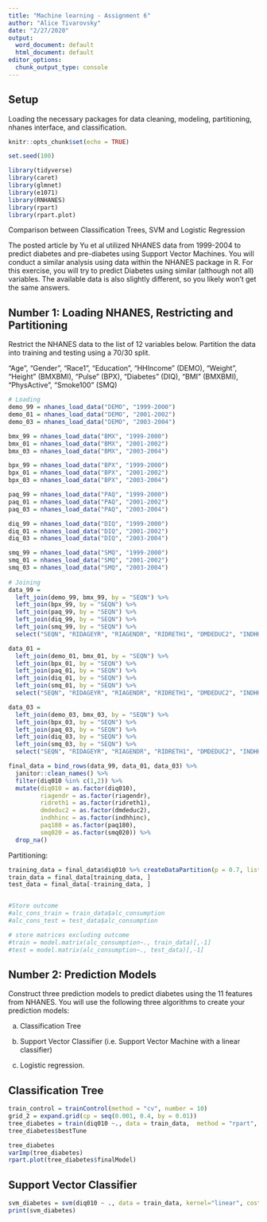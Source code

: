 ```yaml
---
title: "Machine learning - Assignment 6"
author: "Alice Tivarovsky"
date: "2/27/2020"
output: 
  word_document: default
  html_document: default
editor_options:
  chunk_output_type: console
---
```


## Setup 

Loading the necessary packages for data cleaning, modeling, partitioning, nhanes interface, and classification. 

```r
knitr::opts_chunk$set(echo = TRUE)

set.seed(100)

library(tidyverse)
library(caret)
library(glmnet)
library(e1071)
library(RNHANES)
library(rpart)
library(rpart.plot)

```

Comparison between Classification Trees, SVM and Logistic Regression

The posted article by Yu et al utilized NHANES data from 1999-2004 to predict diabetes and pre-diabetes using Support Vector Machines. You will conduct a similar analysis using data within the NHANES package in R. For this exercise, you will try to predict Diabetes using similar (although not all) variables. The available data is also slightly different, so you likely won't get the same answers.


## Number 1: Loading NHANES, Restricting and Partitioning

Restrict the NHANES data to the list of 12 variables below. Partition the data into training and testing using a 70/30 split.

"Age", "Gender", "Race1", "Education", "HHIncome" (DEMO), "Weight", "Height" (BMXBMI), "Pulse" (BPX), "Diabetes" (DIQ), "BMI" (BMXBMI), "PhysActive", "Smoke100" (SMQ)

```r

# Loading
demo_99 = nhanes_load_data("DEMO", "1999-2000") 
demo_01 = nhanes_load_data("DEMO", "2001-2002")
demo_03 = nhanes_load_data("DEMO", "2003-2004")                           

bmx_99 = nhanes_load_data("BMX", "1999-2000")
bmx_01 = nhanes_load_data("BMX", "2001-2002")
bmx_03 = nhanes_load_data("BMX", "2003-2004")  

bpx_99 = nhanes_load_data("BPX", "1999-2000")
bpx_01 = nhanes_load_data("BPX", "2001-2002")
bpx_03 = nhanes_load_data("BPX", "2003-2004")  

paq_99 = nhanes_load_data("PAQ", "1999-2000")
paq_01 = nhanes_load_data("PAQ", "2001-2002")
paq_03 = nhanes_load_data("PAQ", "2003-2004")  

diq_99 = nhanes_load_data("DIQ", "1999-2000")
diq_01 = nhanes_load_data("DIQ", "2001-2002")
diq_03 = nhanes_load_data("DIQ", "2003-2004")  

smq_99 = nhanes_load_data("SMQ", "1999-2000")
smq_01 = nhanes_load_data("SMQ", "2001-2002")
smq_03 = nhanes_load_data("SMQ", "2003-2004")  
                           
# Joining
data_99 = 
  left_join(demo_99, bmx_99, by = "SEQN") %>% 
  left_join(bpx_99, by = "SEQN") %>% 
  left_join(paq_99, by = "SEQN") %>% 
  left_join(diq_99, by = "SEQN") %>% 
  left_join(smq_99, by = "SEQN") %>% 
  select("SEQN", "RIDAGEYR", "RIAGENDR", "RIDRETH1", "DMDEDUC2", "INDHHINC", "BMXBMI", "BMXHT", "BMXWT", "BPXPLS", "DIQ010", "PAQ180", "SMQ020") 

data_01 = 
  left_join(demo_01, bmx_01, by = "SEQN") %>% 
  left_join(bpx_01, by = "SEQN") %>% 
  left_join(paq_01, by = "SEQN") %>% 
  left_join(diq_01, by = "SEQN") %>% 
  left_join(smq_01, by = "SEQN") %>% 
  select("SEQN", "RIDAGEYR", "RIAGENDR", "RIDRETH1", "DMDEDUC2", "INDHHINC", "BMXBMI", "BMXHT", "BMXWT", "BPXPLS", "DIQ010", "PAQ180", "SMQ020") 

data_03 = 
  left_join(demo_03, bmx_03, by = "SEQN") %>% 
  left_join(bpx_03, by = "SEQN") %>% 
  left_join(paq_03, by = "SEQN") %>% 
  left_join(diq_03, by = "SEQN") %>% 
  left_join(smq_03, by = "SEQN") %>% 
  select("SEQN", "RIDAGEYR", "RIAGENDR", "RIDRETH1", "DMDEDUC2", "INDHHINC", "BMXBMI", "BMXHT", "BMXWT", "BPXPLS", "DIQ010", "PAQ180", "SMQ020") 

final_data = bind_rows(data_99, data_01, data_03) %>% 
  janitor::clean_names() %>% 
  filter(diq010 %in% c(1,2)) %>% 
  mutate(diq010 = as.factor(diq010), 
         riagendr = as.factor(riagendr), 
         ridreth1 = as.factor(ridreth1), 
         dmdeduc2 = as.factor(dmdeduc2), 
         indhhinc = as.factor(indhhinc), 
         paq180 = as.factor(paq180), 
         smq020 = as.factor(smq020)) %>% 
  drop_na()
```

Partitioning: 

```r

training_data = final_data$diq010 %>% createDataPartition(p = 0.7, list = F)
train_data = final_data[training_data, ]
test_data = final_data[-training_data, ]


#Store outcome 
#alc_cons_train = train_data$alc_consumption
#alc_cons_test = test_data$alc_consumption

# store matrices excluding outcome
#train = model.matrix(alc_consumption~., train_data)[,-1]
#test = model.matrix(alc_consumption~., test_data)[,-1]

```


## Number 2: Prediction Models

Construct three prediction models to predict diabetes using the 11 features from NHANES. You will use the following three algorithms to create your prediction models:

a) Classification Tree

b) Support Vector Classifier (i.e. Support Vector Machine with a linear classifier)

c) Logistic regression.

## Classification Tree

```r
train_control = trainControl(method = "cv", number = 10)
grid_2 = expand.grid(cp = seq(0.001, 0.4, by = 0.01))
tree_diabetes = train(diq010 ~., data = train_data,  method = "rpart", trControl = train_control, tuneGrid = grid_2)
tree_diabetes$bestTune

tree_diabetes
varImp(tree_diabetes)
rpart.plot(tree_diabetes$finalModel)

```

## Support Vector Classifier

```r

svm_diabetes = svm(diq010 ~ ., data = train_data, kernel="linear", cost=1, scale=TRUE)
print(svm_diabetes)

```



